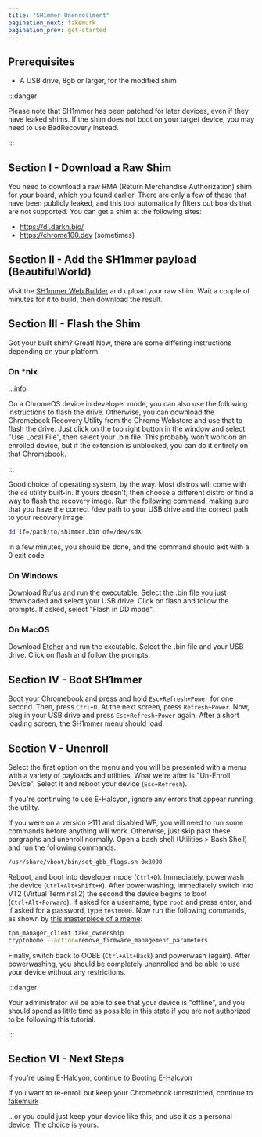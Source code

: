 ```yaml
---
title: "SH1mmer Unenrollment"
pagination_next: fakemurk
pagination_prev: get-started
---
```


## Prerequisites

- A USB drive, 8gb or larger, for the modified shim

:::danger

Please note that SH1mmer has been patched for later devices, even if they have leaked shims.
If the shim does not boot on your target device, you may need to use BadRecovery instead.

:::

## Section I - Download a Raw Shim

You need to download a raw RMA (Return Merchandise Authorization) shim for your board, which you found earlier. There are only a few of these that have been publicly leaked, and this tool automatically filters out boards that are not supported. You can get a shim at the following sites:

- https://dl.darkn.bio/
- https://chrome100.dev (sometimes)

## Section II - Add the SH1mmer payload (BeautifulWorld)

Visit the [SH1mmer Web Builder](https://sh1mmer.bomberfish.ca/builder.html) and upload your raw shim. Wait a couple of minutes for it to build, then download the result.

## Section III - Flash the Shim

Got your built shim? Great! Now, there are some differing instructions depending on your platform.

### On *nix

:::info

On a ChromeOS device in developer mode, you can also use the following instructions to flash the drive. Otherwise, you can download the Chromebook Recovery Utility from the Chrome Webstore and use that to flash the drive. Just click on the top right button in the window and select "Use Local File", then select your .bin file. This probably won't work on an enrolled device, but if the extension is unblocked, you can do it entirely on that Chromebook.

:::

Good choice of operating system, by the way. Most distros will come with the `dd` utility built-in. If yours doesn't, then choose a different distro or find a way to flash the recovery image. Run the following command, making sure that you have the correct /dev path to your USB drive and the correct path to your recovery image:

```sh
dd if=/path/to/sh1mmer.bin of=/dev/sdX
```

In a few minutes, you should be done, and the command should exit with a 0 exit code.

### On Windows

Download [Rufus](https://rufus.ie/) and run the executable. Select the .bin file you just downloaded and select your USB drive. Click on flash and follow the prompts. If asked, select "Flash in DD mode".

### On MacOS

Download [Etcher](https://www.balena.io/etcher) and run the excutable. Select the .bin file and your USB drive. Click on flash and follow the prompts.

## Section IV - Boot SH1mmer

Boot your Chromebook and press and hold `Esc+Refresh+Power` for one second. Then, press `Ctrl+D`. At the next screen, press `Refresh+Power`. Now, plug in your USB drive and press `Esc+Refresh+Power` again. After a short loading screen, the SH1mmer menu should load.

## Section V - Unenroll

Select the first option on the menu and you will be presented with a menu with a variety of payloads and utilities. What we're after is "Un-Enroll Device". Select it and reboot your device (`Esc+Refresh`).

If you're continuing to use E-Halcyon, ignore any errors that appear running the utility.

If you were on a version >111 and disabled WP, you will need to run some commands before anything will work. Otherwise, just skip past these pargraphs and unenroll normally. Open a bash shell (Utilities > Bash Shell) and run the following commands:

```sh
/usr/share/vboot/bin/set_gbb_flags.sh 0x8090
```

Reboot, and boot into developer mode (`Ctrl+D`). Immediately, powerwash the device (`Ctrl+Alt+Shift+R`). After powerwashing, immediately switch into VT2 (Virtual Terminal 2) the second the device begins to boot (`Ctrl+Alt+Forward`). If asked for a username, type `root` and press enter, and if asked for a password, type `test0000`. Now run the following commands, as shown by [this masterpiece of a meme](https://akkoma.mercurywork.shop/media/8fdafa97b393dd32ba00c94a488e6b653d005b79820ed0ba802174a44c66c649.png):

```sh
tpm_manager_client take_ownership
cryptohome --action=remove_firmware_management_parameters
```

Finally, switch back to OOBE (`Ctrl+Alt+Back`) and powerwash (again). After powerwashing, you should be completely unenrolled and be able to use your device without any restrictions.

:::danger

Your administrator wil be able to see that your device is "offline", and you should spend as little time as possible in this state if you are not authorized to be following this tutorial.

:::

## Section VI - Next Steps

If you're using E-Halcyon, continue to [Booting E-Halcyon](/other/halcyon)

If you want to re-enroll but keep your Chromebook unrestricted, continue to [fakemurk](fakemurk)

...or you could just keep your device like this, and use it as a personal device. The choice is yours.

